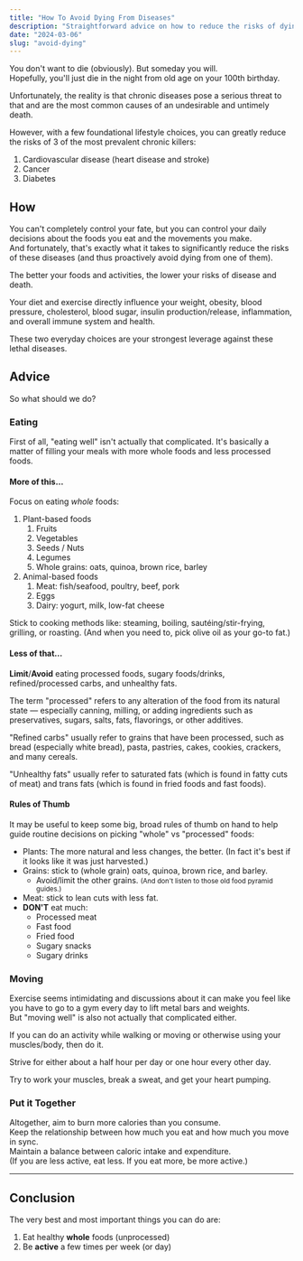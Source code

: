 ```yaml
---
title: "How To Avoid Dying From Diseases"
description: "Straightforward advice on how to reduce the risks of dying from the most common diseases."
date: "2024-03-06"
slug: "avoid-dying"
---
```


You don't want to die (obviously). But someday you will. <br />
Hopefully, you'll just die in the night from old age on your 100th birthday.

Unfortunately, the reality is that chronic diseases pose a serious threat to that and are the most common causes of an undesirable and untimely death.

However, with a few foundational lifestyle choices, you can greatly reduce the risks of 3 of the most prevalent chronic killers:

1. Cardiovascular disease (heart disease and stroke)
1. Cancer
1. Diabetes

## How

You can't completely control your fate, but you can control your daily decisions about the foods you eat and the movements you make. <br />
And fortunately, that's exactly what it takes to significantly reduce the risks of these diseases (and thus proactively avoid dying from one of them).

The better your foods and activities, the lower your risks of disease and death.

Your diet and exercise directly influence your weight, obesity, blood pressure, cholesterol, blood sugar, insulin production/release, inflammation, and overall immune system and health.

These two everyday choices are your strongest leverage against these lethal diseases.

## Advice

So what should we do?

### Eating

First of all, "eating well" isn't actually that complicated. It's basically a matter of filling your meals with more whole foods and less processed foods.

#### More of this…

Focus on eating _whole_ foods:

1. Plant-based foods
   1. Fruits
   1. Vegetables
   1. Seeds / Nuts
   1. Legumes
   1. Whole grains: oats, quinoa, brown rice, barley
1. Animal-based foods
   1. Meat: fish/seafood, poultry, beef, pork
   1. Eggs
   1. Dairy: yogurt, milk, low-fat cheese

Stick to cooking methods like: steaming, boiling, sautéing/stir-frying, grilling, or roasting. (And when you need to, pick olive oil as your go-to fat.)

#### Less of that…

**Limit**/**Avoid** eating processed foods, sugary foods/drinks, refined/processed carbs, and unhealthy fats.

The term "processed" refers to any alteration of the food from its natural state — especially canning, milling, or adding ingredients such as preservatives, sugars, salts, fats, flavorings, or other additives.

"Refined carbs" usually refer to grains that have been processed, such as bread (especially white bread), pasta, pastries, cakes, cookies, crackers, and many cereals.

"Unhealthy fats" usually refer to saturated fats (which is found in fatty cuts of meat) and trans fats (which is found in fried foods and fast foods).

#### Rules of Thumb

It may be useful to keep some big, broad rules of thumb on hand to help guide routine decisions on picking "whole" vs "processed" foods:

- Plants: The more natural and less changes, the better. (In fact it's best if it looks like it was just harvested.)
- Grains: stick to (whole grain) oats, quinoa, brown rice, and barley.
  - Avoid/limit the other grains. <small>(And don't listen to those old food pyramid guides.)</small>
- Meat: stick to lean cuts with less fat.
- **DON'T** eat much:
  - Processed meat
  - Fast food
  - Fried food
  - Sugary snacks
  - Sugary drinks

### Moving

Exercise seems intimidating and discussions about it can make you feel like you have to go to a gym every day to lift metal bars and weights. <br />
But "moving well" is also not actually that complicated either.

If you can do an activity while walking or moving or otherwise using your muscles/body, then do it.

Strive for either about a half hour per day or one hour every other day.

Try to work your muscles, break a sweat, and get your heart pumping.

### Put it Together

Altogether, aim to burn more calories than you consume. <br />
Keep the relationship between how much you eat and how much you move in sync. <br />
Maintain a balance between caloric intake and expenditure. <br />
(If you are less active, eat less. If you eat more, be more active.)

---

## Conclusion

The very best and most important things you can do are:

1. Eat healthy **whole** foods (unprocessed)
1. Be **active** a few times per week (or day)
